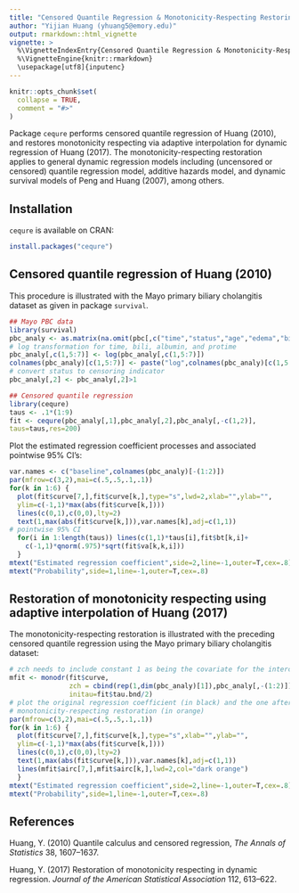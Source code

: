 ```yaml
---
title: "Censored Quantile Regression & Monotonicity-Respecting Restoring"
author: "Yijian Huang (yhuang5@emory.edu)"
output: rmarkdown::html_vignette
vignette: >
  %\VignetteIndexEntry{Censored Quantile Regression & Monotonicity-Respecting Restoring}
  %\VignetteEngine{knitr::rmarkdown}
  \usepackage[utf8]{inputenc}
---
```


```r
knitr::opts_chunk$set(
  collapse = TRUE,
  comment = "#>"
)
```

Package `cequre` performs censored quantile regression of Huang (2010), and
restores monotonicity respecting via adaptive interpolation for dynamic regression of Huang (2017). The monotonicity-respecting restoration applies to general dynamic regression models including (uncensored or censored) quantile regression model, additive hazards model, and dynamic survival models of Peng and Huang (2007), among others.

## Installation
`cequre` is available on CRAN:
```r
install.packages("cequre")
```

## Censored quantile regression of Huang (2010)
This procedure is illustrated with the Mayo primary biliary cholangitis dataset
as given in package `survival`.
```r
## Mayo PBC data
library(survival)
pbc_analy <- as.matrix(na.omit(pbc[,c("time","status","age","edema","bili","albumin","protime")]))
# log transformation for time, bili, albumin, and protime
pbc_analy[,c(1,5:7)] <- log(pbc_analy[,c(1,5:7)])
colnames(pbc_analy)[c(1,5:7)] <- paste("log",colnames(pbc_analy)[c(1,5:7)])
# convert status to censoring indicator
pbc_analy[,2] <- pbc_analy[,2]>1

## Censored quantile regression
library(cequre)
taus <- .1*(1:9)
fit <- cequre(pbc_analy[,1],pbc_analy[,2],pbc_analy[,-c(1,2)],
taus=taus,res=200)
```
Plot the estimated regression coefficient processes and associated pointwise 95% CI's:
```r
var.names <- c("baseline",colnames(pbc_analy)[-(1:2)])
par(mfrow=c(3,2),mai=c(.5,.5,.1,.1))
for(k in 1:6) {
  plot(fit$curve[7,],fit$curve[k,],type="s",lwd=2,xlab="",ylab="",
  ylim=c(-1,1)*max(abs(fit$curve[k,])))
  lines(c(0,1),c(0,0),lty=2)
  text(1,max(abs(fit$curve[k,])),var.names[k],adj=c(1,1))
# pointwise 95% CI
  for(i in 1:length(taus)) lines(c(1,1)*taus[i],fit$bt[k,i]+
    c(-1,1)*qnorm(.975)*sqrt(fit$va[k,k,i]))
  }
mtext("Estimated regression coefficient",side=2,line=-1,outer=T,cex=.8)
mtext("Probability",side=1,line=-1,outer=T,cex=.8)
```

## Restoration of monotonicity respecting using adaptive interpolation of Huang (2017)
The monotonicity-respecting restoration is illustrated with the preceding
censored quantile regression using the Mayo primary biliary cholangitis dataset:
```r
# zch needs to include constant 1 as being the covariate for the intercept
mfit <- monodr(fit$curve,
               zch = cbind(rep(1,dim(pbc_analy)[1]),pbc_analy[,-(1:2)]),
               initau=fit$tau.bnd/2)
# plot the original regression coefficient (in black) and the one after the
# monotonicity-respecting restoration (in orange)
par(mfrow=c(3,2),mai=c(.5,.5,.1,.1))
for(k in 1:6) {
  plot(fit$curve[7,],fit$curve[k,],type="s",xlab="",ylab="",
  ylim=c(-1,1)*max(abs(fit$curve[k,])))
  lines(c(0,1),c(0,0),lty=2)
  text(1,max(abs(fit$curve[k,])),var.names[k],adj=c(1,1))
  lines(mfit$airc[7,],mfit$airc[k,],lwd=2,col="dark orange")
  }
mtext("Estimated regression coefficient",side=2,line=-1,outer=T,cex=.8)
mtext("Probability",side=1,line=-1,outer=T,cex=.8)
```

## References
Huang, Y. (2010) Quantile calculus and censored regression, _The Annals of Statistics_ 38, 1607--1637.

Huang, Y. (2017) Restoration of monotonicity respecting in dynamic regression. _Journal of the American Statistical Association_ 112, 613--622.
